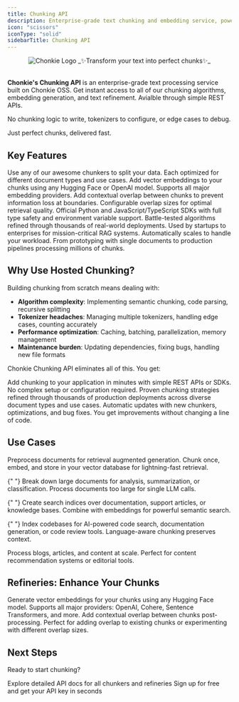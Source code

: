 ```yaml
---
title: Chunking API
description: Enterprise-grade text chunking and embedding service, powered by Chonkie
icon: "scissors"
iconType: "solid"
sidebarTitle: Chunking API
---
```


<div align="center">
  <img
    src="/assets/logo/chonkie_cutting.png"
    alt="Chonkie Logo"
    height={120}
    width={175}
    noZoom
  />
  _✨Transform your text into perfect chunks✨_
</div>

<br />

**Chonkie's Chunking API** is an enterprise-grade text processing service built on Chonkie OSS.
Get instant access to all of our chunking algorithms, embedding generation, and text refinement.
Avialble through simple REST APIs.

No chunking logic to write, tokenizers to configure, or edge cases to debug.

Just perfect chunks, delivered fast.

## Key Features

<CardGroup cols={2}>
  <Card title="All Our Chunkers" icon="scissors">
    Use any of our awesome chunkers to split your data. Each optimized for
    different document types and use cases.
  </Card>
  <Card title="Embeddings Refinery" icon="sparkles">
    Add vector embeddings to your chunks using any Hugging Face or OpenAI model.
    Supports all major embedding providers.
  </Card>
  <Card title="Overlap Refinery" icon="layer-group">
    Add contextual overlap between chunks to prevent information loss at
    boundaries. Configurable overlap sizes for optimal retrieval quality.
  </Card>
  <Card title="Multi-Language SDKs" icon="code">
    Official Python and JavaScript/TypeScript SDKs with full type safety and
    environment variable support.
  </Card>
  <Card title="Production-Ready" icon="shield-check">
    Battle-tested algorithms refined through thousands of real-world
    deployments. Used by startups to enterprises for mission-critical RAG
    systems.
  </Card>
  <Card title="Auto-Scaling" icon="gauge-high">
    Automatically scales to handle your workload. From prototyping with single
    documents to production pipelines processing millions of chunks.
  </Card>
</CardGroup>

## Why Use Hosted Chunking?

Building chunking from scratch means dealing with:

- **Algorithm complexity**: Implementing semantic chunking, code parsing, recursive splitting
- **Tokenizer headaches**: Managing multiple tokenizers, handling edge cases, counting accurately
- **Performance optimization**: Caching, batching, parallelization, memory management
- **Maintenance burden**: Updating dependencies, fixing bugs, handling new file formats

Chonkie Chunking API eliminates all of this. You get:

<CardGroup cols={3}>
  <Card title="Instant Integration" icon="bolt">
    Add chunking to your application in minutes with simple REST APIs or SDKs.
    No complex setup or configuration required.
  </Card>
  <Card title="Battle-Tested Algorithms" icon="trophy">
    Proven chunking strategies refined through thousands of production
    deployments across diverse document types and use cases.
  </Card>
  <Card title="Always Up-to-Date" icon="arrows-rotate">
    Automatic updates with new chunkers, optimizations, and bug fixes. You get
    improvements without changing a line of code.
  </Card>
</CardGroup>

## Use Cases

<AccordionGroup>
  <Accordion title="RAG Pipelines" icon="diagram-project">
    Preprocess documents for retrieval augmented generation. Chunk once, embed,
    and store in your vector database for lightning-fast retrieval.
  </Accordion>

{" "}
<Accordion title="Document Analysis" icon="file-magnifying-glass">
  Break down large documents for analysis, summarization, or classification.
  Process documents too large for single LLM calls.
</Accordion>

{" "}
<Accordion title="Semantic Search" icon="magnifying-glass">
  Create search indices over documentation, support articles, or knowledge
  bases. Combine with embeddings for powerful semantic search.
</Accordion>

{" "}
<Accordion title="Code Indexing" icon="brackets-curly">
  Index codebases for AI-powered code search, documentation generation, or code
  review tools. Language-aware chunking preserves context.
</Accordion>

  <Accordion title="Content Processing" icon="file-lines">
    Process blogs, articles, and content at scale. Perfect for content
    recommendation systems or editorial tools.
  </Accordion>
</AccordionGroup>

## Refineries: Enhance Your Chunks

<CardGroup cols={2}>
  <Card
    title="Add Embeddings"
    icon="sparkles"
    href="/api/refineries/embeddings"
  >
    Generate vector embeddings for your chunks using any Hugging Face model.
    Supports all major providers: OpenAI, Cohere, Sentence Transformers, and
    more.
  </Card>
  <Card title="Add Overlap" icon="layer-group" href="/api/refineries/overlap">
    Add contextual overlap between chunks post-processing. Perfect for adding
    overlap to existing chunks or experimenting with different overlap sizes.
  </Card>
</CardGroup>

## Next Steps

Ready to start chunking?

<CardGroup cols={2}>
  <Card
    title="API Documentation"
    icon="book"
    href="/api/chunkers/token-chunker"
  >
    Explore detailed API docs for all chunkers and refineries
  </Card>
  <Card title="Get API Key" icon="key" href="https://labs.chonkie.ai">
    Sign up for free and get your API key in seconds
  </Card>
</CardGroup>
